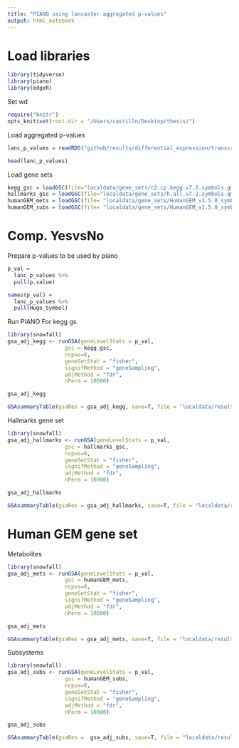 ```yaml
---
title: "PIANO using lancaster aggregated p-values"
output: html_notebook
---
```


# Load libraries
```r
library(tidyverse)
library(piano)
library(edgeR)
```

Set wd
```r
require("knitr")
opts_knit$set(root.dir = "/Users/castilln/Desktop/thesis/")
```

Load aggregated p-values
```r
lanc_p_values = readRDS("github/results/differential_expression/transcripts/p_values_lancaster.rds")

head(lanc_p_values)
```

Load gene sets 
```r
kegg_gsc = loadGSC(file="localdata/gene_sets/c2.cp.kegg.v7.2.symbols.gmt")
hallmarks_gsc = loadGSC(file="localdata/gene_sets/h.all.v7.2.symbols.gmt")
humanGEM_mets = loadGSC(file= "localdata/gene_sets/HumanGEM_v1.5.0_symbols_metabolites.gmt")
humanGEM_subs = loadGSC(file= "localdata/gene_sets/HumanGEM_v1.5.0_symbols_subsystems.gmt")
```

# Comp. YesvsNo
Prepare p-values to be used by piano
```r
p_val =
  lanc_p_values %>%
  pull(p.value)

names(p_val) =
  lanc_p_values %>% 
  pull(Hugo_Symbol)
```

Run PIANO
For kegg gs.
```r
library(snowfall)
gsa_adj_kegg <- runGSA(geneLevelStats = p_val, 
                  gsc = kegg_gsc,
                  ncpus=8, 
                  geneSetStat = "fisher",
                  signifMethod = "geneSampling",
                  adjMethod = "fdr",
                  nPerm = 10000)

gsa_adj_kegg
```

```r
GSAsummaryTable(gsaRes = gsa_adj_kegg, save=T, file = "localdata/resultsGSA/kegg_gsa_results_fisher.csv")
```

Hallmarks gene set
```r
library(snowfall)
gsa_adj_hallmarks <- runGSA(geneLevelStats = p_val, 
                  gsc = hallmarks_gsc,
                  ncpus=8, 
                  geneSetStat = "fisher",
                  signifMethod = "geneSampling",
                  adjMethod = "fdr",
                  nPerm = 10000)

gsa_adj_hallmarks
```

```r
GSAsummaryTable(gsaRes = gsa_adj_hallmarks, save=T, file = "localdata/resultsGSA/hallmarks_gsa_results_fisher.csv")
```

# Human GEM gene set 
Metabolites
```r
library(snowfall)
gsa_adj_mets <- runGSA(geneLevelStats = p_val, 
                  gsc = humanGEM_mets,
                  ncpus=8, 
                  geneSetStat = "fisher",
                  signifMethod = "geneSampling",
                  adjMethod = "fdr",
                  nPerm = 10000)

gsa_adj_mets
```

```r
GSAsummaryTable(gsaRes = gsa_adj_mets, save=T, file = "localdata/resultsGSA/mets_gsa_results_fisher.csv")
```

Subsystems
```r
library(snowfall)
gsa_adj_subs <- runGSA(geneLevelStats = p_val, 
                  gsc = humanGEM_subs,
                  ncpus=8, 
                  geneSetStat = "fisher",
                  signifMethod = "geneSampling",
                  adjMethod = "fdr",
                  nPerm = 10000)

gsa_adj_subs
```

```r
GSAsummaryTable(gsaRes =  gsa_adj_subs, save=T, file = "localdata/resultsGSA/subs_gsa_results_fisher.csv")
```
